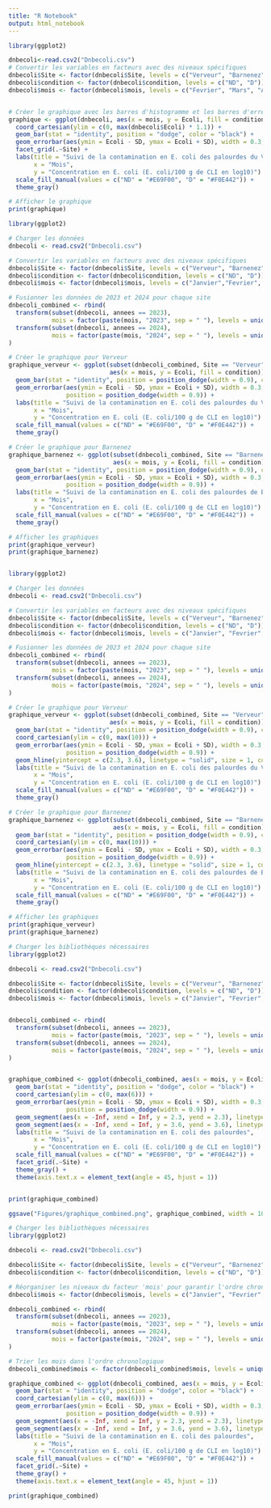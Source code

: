 ```yaml
---
title: "R Notebook"
output: html_notebook
---
```

```r
library(ggplot2)
```

```r
dnbecoli<-read.csv2("Dnbecoli.csv")
# Convertir les variables en facteurs avec des niveaux spécifiques
dnbecoli$Site <- factor(dnbecoli$Site, levels = c("Verveur", "Barnenez")) 
dnbecoli$condition <- factor(dnbecoli$condition, levels = c("ND", "D"))
dnbecoli$mois <- factor(dnbecoli$mois, levels = c("Fevrier", "Mars", "Avril", "Mai", "Juin"))


# Créer le graphique avec les barres d'histogramme et les barres d'erreur
graphique <- ggplot(dnbecoli, aes(x = mois, y = Ecoli, fill = condition)) +
  coord_cartesian(ylim = c(0, max(dnbecoli$Ecoli) * 1.1)) +
  geom_bar(stat = "identity", position = "dodge", color = "black") +
  geom_errorbar(aes(ymin = Ecoli - SD, ymax = Ecoli + SD), width = 0.3, position = position_dodge(1)) +  # Ajout des barres d'erreur
  facet_grid(.~Site) +
  labs(title = "Suivi de la contamination en E. coli des palourdes du Verveur et Barnenez sur 5 mois", 
       x = "Mois", 
       y = "Concentration en E. coli (E. coli/100 g de CLI en log10)") +
  scale_fill_manual(values = c("ND" = "#E69F00", "D" = "#F0E442")) +
  theme_gray()

# Afficher le graphique
print(graphique)
```
```r
library(ggplot2)

# Charger les données
dnbecoli <- read.csv2("Dnbecoli.csv")

# Convertir les variables en facteurs avec des niveaux spécifiques
dnbecoli$Site <- factor(dnbecoli$Site, levels = c("Verveur", "Barnenez")) 
dnbecoli$condition <- factor(dnbecoli$condition, levels = c("ND", "D"))
dnbecoli$mois <- factor(dnbecoli$mois, levels = c("Janvier","Fevrier", "Mars", "Avril", "Mai", "Juin"))

# Fusionner les données de 2023 et 2024 pour chaque site
dnbecoli_combined <- rbind(
  transform(subset(dnbecoli, annees == 2023), 
            mois = factor(paste(mois, "2023", sep = " "), levels = unique(paste(dnbecoli$mois, "2023", sep = " ")))),
  transform(subset(dnbecoli, annees == 2024), 
            mois = factor(paste(mois, "2024", sep = " "), levels = unique(paste(dnbecoli$mois, "2024", sep = " "))))
)

# Créer le graphique pour Verveur
graphique_verveur <- ggplot(subset(dnbecoli_combined, Site == "Verveur"), 
                            aes(x = mois, y = Ecoli, fill = condition)) +
  geom_bar(stat = "identity", position = position_dodge(width = 0.9), color = "black") +
  geom_errorbar(aes(ymin = Ecoli - SD, ymax = Ecoli + SD), width = 0.3, 
                position = position_dodge(width = 0.9)) +  
  labs(title = "Suivi de la contamination en E. coli des palourdes du Verveur (2023 et 2024)", 
       x = "Mois", 
       y = "Concentration en E. coli (E. coli/100 g de CLI en log10)") +
  scale_fill_manual(values = c("ND" = "#E69F00", "D" = "#F0E442")) +
  theme_gray()

# Créer le graphique pour Barnenez
graphique_barnenez <- ggplot(subset(dnbecoli_combined, Site == "Barnenez"), 
                             aes(x = mois, y = Ecoli, fill = condition)) +
  geom_bar(stat = "identity", position = position_dodge(width = 0.9), color = "black") +
  geom_errorbar(aes(ymin = Ecoli - SD, ymax = Ecoli + SD), width = 0.3, 
                position = position_dodge(width = 0.9)) +  
  labs(title = "Suivi de la contamination en E. coli des palourdes de Barnenez (2023 et 2024)", 
       x = "Mois", 
       y = "Concentration en E. coli (E. coli/100 g de CLI en log10)") +
  scale_fill_manual(values = c("ND" = "#E69F00", "D" = "#F0E442")) +
  theme_gray()

# Afficher les graphiques
print(graphique_verveur)
print(graphique_barnenez)



```



```r
library(ggplot2)

# Charger les données
dnbecoli <- read.csv2("Dnbecoli.csv")

# Convertir les variables en facteurs avec des niveaux spécifiques
dnbecoli$Site <- factor(dnbecoli$Site, levels = c("Verveur", "Barnenez")) 
dnbecoli$condition <- factor(dnbecoli$condition, levels = c("ND", "D"))
dnbecoli$mois <- factor(dnbecoli$mois, levels = c("Janvier", "Fevrier", "Mars", "Avril", "Mai", "Juin"))

# Fusionner les données de 2023 et 2024 pour chaque site
dnbecoli_combined <- rbind(
  transform(subset(dnbecoli, annees == 2023), 
            mois = factor(paste(mois, "2023", sep = " "), levels = unique(paste(dnbecoli$mois, "2023", sep = " ")))),
  transform(subset(dnbecoli, annees == 2024), 
            mois = factor(paste(mois, "2024", sep = " "), levels = unique(paste(dnbecoli$mois, "2024", sep = " "))))
)

# Créer le graphique pour Verveur
graphique_verveur <- ggplot(subset(dnbecoli_combined, Site == "Verveur"), 
                            aes(x = mois, y = Ecoli, fill = condition)) +
  geom_bar(stat = "identity", position = position_dodge(width = 0.9), color = "black") +
  coord_cartesian(ylim = c(0, max(10))) +
  geom_errorbar(aes(ymin = Ecoli - SD, ymax = Ecoli + SD), width = 0.3, 
                position = position_dodge(width = 0.9)) +
  geom_hline(yintercept = c(2.3, 3.6), linetype = "solid", size = 1, color = c("green", "red")) +
  labs(title = "Suivi de la contamination en E. coli des palourdes du Verveur (2023 et 2024)", 
       x = "Mois", 
       y = "Concentration en E. coli (E. coli/100 g de CLI en log10)") +
  scale_fill_manual(values = c("ND" = "#E69F00", "D" = "#F0E442")) +
  theme_gray()

# Créer le graphique pour Barnenez
graphique_barnenez <- ggplot(subset(dnbecoli_combined, Site == "Barnenez"), 
                             aes(x = mois, y = Ecoli, fill = condition)) +
  geom_bar(stat = "identity", position = position_dodge(width = 0.9), color = "black") +
  coord_cartesian(ylim = c(0, max(10))) +
  geom_errorbar(aes(ymin = Ecoli - SD, ymax = Ecoli + SD), width = 0.3, 
                position = position_dodge(width = 0.9)) +
  geom_hline(yintercept = c(2.3, 3.6), linetype = "solid", size = 1, color = c("green", "red")) +
  labs(title = "Suivi de la contamination en E. coli des palourdes de Barnenez (2023 et 2024)", 
       x = "Mois", 
       y = "Concentration en E. coli (E. coli/100 g de CLI en log10)") +
  scale_fill_manual(values = c("ND" = "#E69F00", "D" = "#F0E442")) +
  theme_gray()

# Afficher les graphiques
print(graphique_verveur)
print(graphique_barnenez)


```


```r
# Charger les bibliothèques nécessaires
library(ggplot2)

dnbecoli <- read.csv2("Dnbecoli.csv")

dnbecoli$Site <- factor(dnbecoli$Site, levels = c("Verveur", "Barnenez")) 
dnbecoli$condition <- factor(dnbecoli$condition, levels = c("ND", "D"))
dnbecoli$mois <- factor(dnbecoli$mois, levels = c("Janvier", "Fevrier", "Mars", "Avril", "Mai", "Juin"))


dnbecoli_combined <- rbind(
  transform(subset(dnbecoli, annees == 2023), 
            mois = factor(paste(mois, "2023", sep = " "), levels = unique(paste(dnbecoli$mois, "2023", sep = " ")))),
  transform(subset(dnbecoli, annees == 2024), 
            mois = factor(paste(mois, "2024", sep = " "), levels = unique(paste(dnbecoli$mois, "2024", sep = " "))))
)


graphique_combined <- ggplot(dnbecoli_combined, aes(x = mois, y = Ecoli, fill = condition)) +
  geom_bar(stat = "identity", position = "dodge", color = "black") +
  coord_cartesian(ylim = c(0, max(6))) +
  geom_errorbar(aes(ymin = Ecoli - SD, ymax = Ecoli + SD), width = 0.3, 
                position = position_dodge(width = 0.9)) +
  geom_segment(aes(x = -Inf, xend = Inf, y = 2.3, yend = 2.3), linetype = "solid", size = 1, color = "green") +
  geom_segment(aes(x = -Inf, xend = Inf, y = 3.6, yend = 3.6), linetype = "solid", size = 1, color = "red") +
  labs(title = "Suivi de la contamination en E. coli des palourdes", 
       x = "Mois", 
       y = "Concentration en E. coli (E. coli/100 g de CLI en log10)") +
  scale_fill_manual(values = c("ND" = "#E69F00", "D" = "#F0E442")) +
  facet_grid(.~Site) +
  theme_gray() +
  theme(axis.text.x = element_text(angle = 45, hjust = 1))


print(graphique_combined)
```
```r
ggsave("Figures/graphique_combined.png", graphique_combined, width = 10, height = 6, units = "in")
```


```r
# Charger les bibliothèques nécessaires
library(ggplot2)

dnbecoli <- read.csv2("Dnbecoli.csv")

dnbecoli$Site <- factor(dnbecoli$Site, levels = c("Verveur", "Barnenez")) 
dnbecoli$condition <- factor(dnbecoli$condition, levels = c("ND", "D"))

# Réorganiser les niveaux du facteur 'mois' pour garantir l'ordre chronologique
dnbecoli$mois <- factor(dnbecoli$mois, levels = c("Janvier", "Fevrier", "Mars", "Avril", "Mai", "Juin"))

dnbecoli_combined <- rbind(
  transform(subset(dnbecoli, annees == 2023), 
            mois = factor(paste(mois, "2023", sep = " "), levels = unique(paste(dnbecoli$mois, "2023", sep = " ")))),
  transform(subset(dnbecoli, annees == 2024), 
            mois = factor(paste(mois, "2024", sep = " "), levels = unique(paste(dnbecoli$mois, "2024", sep = " "))))
)

# Trier les mois dans l'ordre chronologique
dnbecoli_combined$mois <- factor(dnbecoli_combined$mois, levels = unique(dnbecoli_combined$mois))

graphique_combined <- ggplot(dnbecoli_combined, aes(x = mois, y = Ecoli, fill = condition)) +
  geom_bar(stat = "identity", position = "dodge", color = "black") +
  coord_cartesian(ylim = c(0, max(6))) +
  geom_errorbar(aes(ymin = Ecoli - SD, ymax = Ecoli + SD), width = 0.3, 
                position = position_dodge(width = 0.9)) +
  geom_segment(aes(x = -Inf, xend = Inf, y = 2.3, yend = 2.3), linetype = "solid", size = 1, color = "green") +
  geom_segment(aes(x = -Inf, xend = Inf, y = 3.6, yend = 3.6), linetype = "solid", size = 1, color = "red") +
  labs(title = "Suivi de la contamination en E. coli des palourdes", 
       x = "Mois", 
       y = "Concentration en E. coli (E. coli/100 g de CLI en log10)") +
  scale_fill_manual(values = c("ND" = "#E69F00", "D" = "#F0E442")) +
  facet_grid(.~Site) +
  theme_gray() +
  theme(axis.text.x = element_text(angle = 45, hjust = 1))

print(graphique_combined)

```


